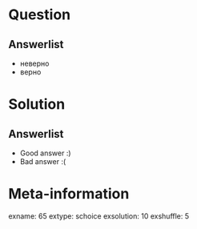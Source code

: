 Question
========


Answerlist
----------
*  неверно
*  верно

Solution
========

Answerlist
----------
*  Good answer :)
*  Bad answer :(

Meta-information
================
exname: 65
extype: schoice
exsolution: 10
exshuffle: 5
